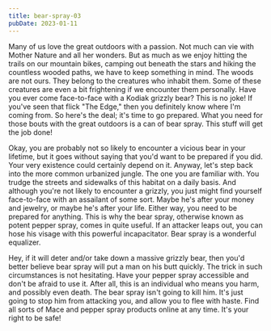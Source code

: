 ```yaml
---
title: bear-spray-03
pubDate: 2023-01-11
---
```


Many of us love the great outdoors with a passion. Not much can vie with Mother Nature and all her wonders. But as much as we enjoy hitting the trails on our mountain bikes, camping out beneath the stars and hiking the countless wooded paths, we have to keep something in mind. The woods are not ours. They belong to the creatures who inhabit them. Some of these creatures are even a bit frightening if we encounter them personally. Have you ever come face-to-face with a Kodiak grizzly bear? This is no joke! If you've seen that flick "The Edge," then you definitely know where I'm coming from. So here's the deal; it's time to go prepared. What you need for those bouts with the great outdoors is a can of bear spray. This stuff will get the job done! 

Okay, you are probably not so likely to encounter a vicious bear in your lifetime, but it goes without saying that you'd want to be prepared if you did. Your very existence could certainly depend on it. Anyway, let's step back into the more common urbanized jungle. The one you are familiar with. You trudge the streets and sidewalks of this habitat on a daily basis. And although you're not likely to encounter a grizzly, you just might find yourself face-to-face with an assailant of some sort. Maybe he's after your money and jewelry, or maybe he's after your life. Either way, you need to be prepared for anything. This is why the bear spray, otherwise known as potent pepper spray, comes in quite useful. If an attacker leaps out, you can hose his visage with this powerful incapacitator. Bear spray is a wonderful equalizer. 

Hey, if it will deter and/or take down a massive grizzly bear, then you'd better believe bear spray will put a man on his butt quickly. The trick in such circumstances is not hesitating. Have your pepper spray accessible and don't be afraid to use it. After all, this is an individual who means you harm, and possibly even death. The bear spray isn't going to kill him. It's just going to stop him from attacking you, and allow you to flee with haste. Find all sorts of Mace and pepper spray products online at any time. It's your right to be safe!